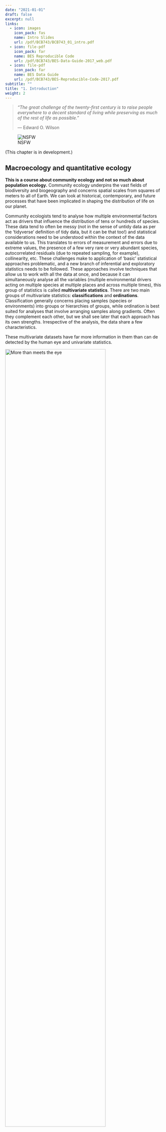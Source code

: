 ```yaml
---
date: "2021-01-01"
draft: false
excerpt: null
links:
  - icon: images
    icon_pack: fas
    name: Intro Slides
    url: /pdf/BCB743/BCB743_01_intro.pdf
  - icon: file-pdf
    icon_pack: far
    name: BES Reproducible Code
    url: /pdf/BCB743/BES-Data-Guide-2017_web.pdf
  - icon: file-pdf
    icon_pack: far
    name: BES Data Guide
    url: /pdf/BCB743/BES-Reproducible-Code-2017.pdf
subtitle: ""
title: "1. Introduction"
weight: 2
---
```


> *"The great challenge of the twenty-first century is to raise people everywhere to a decent standard of living while preserving as much of the rest of life as possible."*
>
> --- Edward O. Wilson

![NSFW](/quantecol/chapters/01-introduction_files/NSFW.jpg)

(This chapter is in development.)

## Macroecology and quantitative ecology

**This is a course about community ecology and not so much about population ecology.** Community ecology underpins the vast fields of biodiversity and biogeography and concerns spatial scales from squares of meters to all of Earth. We can look at historical, contemporary, and future processes that have been implicated in shaping the distribution of life on our planet.

Community ecologists tend to analyse how multiple environmental factors act as drivers that influence the distribution of tens or hundreds of species. These data tend to often be messy (not in the sense of untidy data as per the 'tidyverse' definition of tidy data, but it can be that too!) and statistical considerations need to be understood within the context of the data available to us. This translates to errors of measurement and errors due to extreme values, the presence of a few very rare or very abundant species, autocorrelated residuals (due to repeated sampling, for example), collinearity, etc. These challenges make to application of 'basic' statistical approaches problematic, and a new branch of inferential and exploratory statistics needs to be followed. These approaches involve techniques that allow us to work with all the data at once, and because it can simultaneously analyse all the variables (multiple environmental drivers acting on multiple species at multiple places and across multiple times), this group of statistics is called **multivariate statistics**. There are two main groups of multivariate statistics: **classifications** and **ordinations**. Classification generally concerns placing samples (species or environments) into groups or hierarchies of groups, while ordination is best suited for analyses that involve arranging samples along gradients. Often they complement each other, but we shall see later that each approach has its own strengths. Irrespective of the analysis, the data share a few characteristics.

These multivariate datasets have far more information in them than can de detected by the human eye and univariate statistics.

<img src="/quantecol/_index_files/more_than_meets_the_eye.jpeg" alt="More than meets the eye" width="80%"/>

**Macroecology** is an all-encompassing view of ecology which seeks to find the geographical patterns and processes in biodiversity across all spatial scales, from local to global, across time scales from years to millennia, and across all taxonomic hierarchies (from genetic variability within species, up to major higher level taxa, such as families and orders). It attempts to arrive a unifying theory for ecology across all of these scales---e.g. one that can explain all patterns in structure and functioning from microbes to blue whales. Most importantly, perhaps, is that it attempts to offer mechanistic explanations for these patterns. At the heart of all explanation is also deep insights stemming from understanding evolution (facilitated by the growth of phylogenetic datasets---see below). This is a modern development of ecology, whereas up to 20 years ago the focus has been mostly on populations (the dynamics of individuals of one species interacting among each other and with their environment) and communities (collections of multiple populations, and how they interact with each other and their environment, and how this affects the structure and dynamics of ecosystems).

On a basic data analytical level, population ecology, community ecology, and macroecology all share the same approach as far as the underlying data are concerned. We start with data representing the species and the associated environmental conditions at a selection of sites (called **species tables** and **environmental tables**). The species tables are then converted to **dissimilarity matrices** and the environmental tables to **distance matrices**. From here analyses can show insights into how biodiversity is structured, e.g. **species-abundance distributions**, **occupancy-abundance curves**, **species-area curves**, **distance decay curves**, and **gradient analyses**. And much more...

In the last decade, modern developments in statistical approaches have contributed towards the development of macroecology, because of the growth of **hypotheses-driven** (but not necessarily involving experimentation) multivariate statistical approaches geared to test for the presence of one or several ecological hypotheses---this was not seen in population and community ecology so much. Contributing towards the growth of macroecology and the underlying statistical approaches, the deluge of new data across vast scales has also necessitated deeper analytical development, i.e. leveraging statistical tools and also the power of **modern computing infrastructure**. These modern approaches are also bringing into the fold of combined computations based on species and environmental tables also data on the phylogenetic relationships among organisms (and hence this brings the context of evolution).

## Data

### Properties of ecological datasets

Ecological data sets are usually arrange in a **matrix**, which has **species (or higher level taxa whose resolution depends on the research question at hand) arranged down columns** and **samples (typically the sites, stations, transects, time, plots, etc.) along rows**. We call this a **sites × species table**. In the case of environmental data it will of course be a **sites × environment table**. The term 'sample' may be applied differently from how we used it in the [Basic Statistics Workshop](https://ajsmit.github.io/R_Stats_Official/); here we use it to denote the basic unit of observation. Samples may be quadrats, transects, stations, sites, traps, seine net tows, trawls, grids cells on a map, etc. It is important to clearly and unambiguously define the basic unit of the sample in the paper's Methods section.

Example species and environmental data sets are displayed below in the figures below. The species matrix here comprises distribution records of 846 macroalgal species within each of 58 × 50 km-long sections along South Africa's coastline. So, the matrix has 58 rows, one for each sample (here each of the coastal sections), and 846 columns, one for each of the seaweed species found in South Africa. Some of the coastal sections do not have a species present and it will simply be coded as 0 (for not present in the case of presence/absence data, or 0 units of biomass or abundance, etc.). The matching environmental data set has information about various measurements of seawater temperature and chlorophyll-*a* content---their names are along the columns, and there are 18 of them. It is important that a sample of the environment is available for each of the seaweed samples, so there will also be 58 rows present in this data set. So, it is a matching data set in the sense that each sample of species data is matched by a sample of the environment (both have 58 rows). Using this data set, it was the intention of Smit et al. (2017) to describe the gradients in seaweed distribution as a function of the underlying seawater temperatures.

![The table (or spreadsheet) view of the species data. Note the species codes appearing as column headers; numbered from 1 through to 58 (row 58 is at the bottom of the table, so you'd have to scroll down to see it) at the bottom of the table are each of the samples --- in this case, there is one sample per station.](/quantecol/chapters/01-introduction_files/species_table.png)

![This is a tibble printout of the same species data we saw in the previous Figure](/quantecol/chapters/01-introduction_files/env_tibble.png)

![The table view of the environmental data. The names of the environmental variables appear as column headers, and numbered from 1 through to 58 at the bottom of the table are each of the samples --- the samples are defined as per the previous figures.](/quantecol/chapters/01-introduction_files/species_table.png)

Species data may be recorded as various kinds of measurements, such as presence/absence data, biomass, frequency, or abundance. 'Presence/absence' of species simply tells us the the species is there or is not there. It is binary. 'Abundance' generally refers to the number of individuals per unit of area or volume, or to percent cover. 'Biomass' refers to the mass of the species per unit of area or volume. The type of measure will depend on the taxa and the questions under consideration. The important thing to note is that all species have to be homogeneous in terms of the metric used (i.e. all of it as presence/absence, or abundance, or biomass, not mixtures of them). The matrix's constituent row vectors are considered the species composition for the corresponding sample (i.e. a row runs across multiple columns, and this tells us that the sample is comprised of all the species whose names are given by the column titles---note that in the case of the data in above figures, it is often the case that there are 0s, meaning that not all species are present at some sites). Species composition is frequently expressed in terms of relative abundance; i.e. constrained to a constant total such as 1 or 100%, or biomass, in which case the upper limit might be arbitrary.

The environmental data may be heterogeneous, i.e. the units of measure may differ among the variables. For example, pH has no units, concentration of some nutrient has a unit of (typically) μM, elevation may be in meters, etc. Because these units differ so much, and because they therefore have different magnitudes and ranges, we may need to standarise them. The purpose of multivariate analysis is to find patterns in these complex sets of data, and to explain why these patterns are present.

Many community data matrices share some general characteristics:

-   Most species occur only infrequently. The majority of species might typically be represented at only a **few locations** (where they might be quite abundant). Or some species are simply **rare** in the sampled region (i.e. when they are present, they are present at a very low abundance). This results in **sparse matrices**, as we see in the figures above, where the bulk of the entries consists of zeros.

-   Ecologists tend to sample a multitude of factors that they think influence species composition, so the matching environmental data set will also have multiple (10s) of columns that will be assessed in various hypotheses about the drivers of species patterning across the landscape. For example, fynbos biomass may be influenced by the fire regime, elevation, aspect, soil moisture, soil chemistry, edaphic features, etc. These datasets are called **multi-dimensional** matrices, with the 'dimensions' referring the the many species or environmental variables.

-   Even though we may capture a multitude of information about many environmental factors, **the number of important ones is generally quite low**---i.e. a few factors can explain the majority of the explainable variation, and it is our intention to find out which of them is most important.

-   Much of the signal may be spurious, i.e. the matrices have **high noise**. Variability is a general characteristic of the data, and this may result in false patterns emerging. This is so because our sampling may capture a huge amount of stochasticity (processes that are entirely non-deterministic), which may mask the real pattern of interest. Imaginative and creative sampling may reveal some of the patterns we are after, but this requires long years of experience and is not something that can easily be taught as part of our module.

-   There is a huge amount of **collinearity**. Basically, what this means is that although it is often the case that many explanatory variables are able to explain patterning, only a few of them act in a way that implies causation. Collinearity is something we will return to later on.

### Kinds of data used in ecological studies

Below we will discuss the kinds of datasets available that are amenable to ecological studies.

#### Observational data

Various modes of scientific enquiry result in observational data---examples include diverse approaches from satellite observations (remote sensing), data generated by instruments moored in the oceans, images of rare nocturnal animals captured by camera traps, or data generated by teams of ecologists visiting remote ecosystems during field campaigns. These kinds of data are immensely invaluable because it cannot be replaced as they are linked to a specific place and time.

<!-- ### Remotely sensed data -->

#### Experimental data

#### Historical data

#### Modelled data

Prime examples of modelled data are projections and simulations.

#### Derived data

#### Metadata

Metadata are data about data.

## Exploring data

### In the beginning

At the start of the analysis, before we get to the hypothesis testing and multivariate approaches, we need to explore the data and compute the various synthetic descriptors (refer to the Basic Statistics Workshop). Recall that this exploratory data analysis includes the various measures of central tendency and dispersion/variation around the mean or median. Using the techniques that we already know, we can produce data summaries and statistical visualisations for each variable independently. So, we say that we produce univariate summaries, and if there is a need, we may also wish to include some of the univariate inferential statistics. Be guided by the research questions as to what is required. Typically, I don't like to produce too many detailed inferential statistics of the univariate data, choosing in stead to see which relationships and patterns emerge from the exploratory summary plots before testing their statistical significance using multivariate approaches. But that is me. Sometimes, some hypotheses call for a few univariate inferential analyses.

### Geographical coordinates

We will examine in this section ways to plot the species and environmental data on maps...

### Describe the environment

### Describe the community data

### Data transformations

Make a table of the various types of ecological distances (Euclidean, Sørensen, Bray-Curtis, etc.), and what to use them for (typically). Refer to Table 3.1, p. 51, of @borcard2011.

## Pairwise matrices

Although we typically start our forays into data exploration using sites × species and sites × environment tables, the formal statistical analyses usually require 'pairwise association matrices.' Such matrices are symmetrical (or lower triangle) square matrices (i.e. $n \times n$). These matrices tell us about how related any sample is with any other sample in our pool of samples (i.e. relatedness among rows with respect to whatever populates the columns, be they species information of environmental information).

Let us consider various kinds of distance matrices under the following headings.

### Correlation

### Association

Two samples with similar species composition are ecologically similar, while two samples that share few species are ecologically distant. In Figure 4.1, below, the data displayed in Figure 2.1 have been converted into a dissimilarity distance matrix of dimension $58 \times 58$. The are a few things of interest in this matrix:

* The distance matrix is square and therefore symmetrical. In other words, there are as many rows as there are columns, and this number corresponds to the number of samples in our sites × species matrix.

* The cells of the diagonal running from top-left to bottom-right contain zeros, showing rather obviously that there is no difference between a sample and the sample itself. 

* The 'upper triangle' above the diagonal is an inversion of the 'lower triangle' below the diagonal; because they are identical in terms of the pairwise relationships that they encode, distance matrices are sometimes represented simply by the lower triangular matrix.

* These matrices contain ecological information. For example, between samples (here each of 58 × 50-km long coastal sections) that are geographically close together, the dissimilarity will is generally low (i.e. the samples are similar in their species composition), while the further sites are removed from each other, the greater the dissimilarity will be. (*Note: not all samples are not always related to each other as a function of distance --- this is a characteristic of the data used for this particular example analysis, so be aware of the context when interpreting distance matrices.*)

* All information about the particular species present within each sample are now gone since that information has been collapsed to a dissimilarity measure.

### Similarity and dissimilarity

## The kinds of multivariate analyses

### Cluster analysis

The objective of cluster analysis is to recognise groups of ecologically-related species in an environment, e.g., as which might belong to different vegetation types. Classification is suitable to studies where the processes in question do not necessarily act along gentle gradients, but result from rapid disjunctions between portions of the environment. Typical research questions that are addressed by classification techniques are:

* Are the collections of species similar enough to justify placing them into groups? 

* How do we recognise what the typical features are (e.g. the complement of species; the suite of environmental variables) that cause the samples to fall within one group or another?

### Unconstrained ordination

### Constrained (canonical) ordination

This kind of analysis is sometimes called 'direct gradient analysis'.

With the introduction of Constrained Correspondence Analysis (CCA), testing statistical hypotheses became possible within a multivariate framework, allowing us to move beyond applying multivariate techniques simply for pattern-finding or exploratory purposes (ter Braak 1985).
